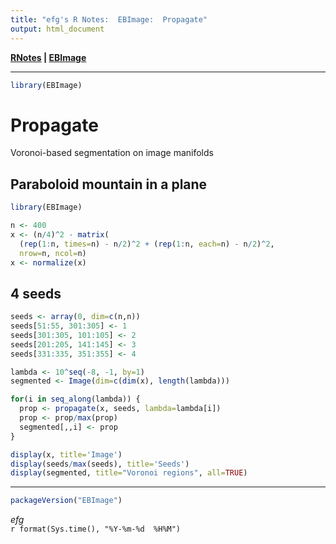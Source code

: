 ```yaml
---
title: "efg's R Notes:  EBImage:  Propagate"
output: html_document
---
```


**[RNotes](../../index.html) | [EBImage](index.html)** 

*****

```r
library(EBImage)
```
# Propagate

Voronoi-based segmentation on image manifolds

## Paraboloid mountain in a plane
```r
library(EBImage)

n <- 400
x <- (n/4)^2 - matrix(
  (rep(1:n, times=n) - n/2)^2 + (rep(1:n, each=n) - n/2)^2,
  nrow=n, ncol=n)
x <- normalize(x)
```

## 4 seeds
```r
seeds <- array(0, dim=c(n,n))
seeds[51:55, 301:305] <- 1
seeds[301:305, 101:105] <- 2
seeds[201:205, 141:145] <- 3
seeds[331:335, 351:355] <- 4

lambda <- 10^seq(-8, -1, by=1)
segmented <- Image(dim=c(dim(x), length(lambda)))

for(i in seq_along(lambda)) {
  prop <- propagate(x, seeds, lambda=lambda[i])
  prop <- prop/max(prop)
  segmented[,,i] <- prop
}

display(x, title='Image')
display(seeds/max(seeds), title='Seeds')
display(segmented, title="Voronoi regions", all=TRUE)
```
 
*****

```r
packageVersion("EBImage")
```

*efg*  
`r format(Sys.time(), "%Y-%m-%d  %H%M")`  